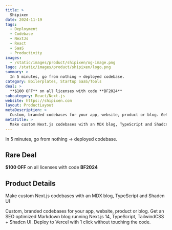 ```yaml
---
title: >
  Shipixen
date: 2024-11-19
tags:
  - Deployment
  - Codebase
  - NextJs
  - React
  - SaaS
  - Productivity
images:
  - /static/images/product/shipixen/og-image.png
logo: /static/images/product/shipixen/logo.png
summary: >
  In 5 minutes, go from nothing → deployed codebase.
category: Boilerplates, Startup SaaS/Tools
deal: >
  **$100 OFF** on all licenses with code **BF2024**
subcategory: React/Next.js
website: https://shipixen.com
layout: ProductLayout
metaDescription: >
  Custom, branded codebases for your app, website, product or blog. Get an SEO optimized Markdown blog running Next.js 14, TypeScript, TailwindCSS + Shadcn UI. Deploy to Vercel with 1 click without touching the code.
metaTitle: >
  Make custom Next.js codebases with an MDX blog, TypeScript and Shadcn UI
---
```

In 5 minutes, go from nothing → deployed codebase.

## Rare Deal

**$100 OFF** on all licenses with code **BF2024**
## Product Details
Make custom Next.js codebases with an MDX blog, TypeScript and Shadcn UI

Custom, branded codebases for your app, website, product or blog. Get an SEO optimized Markdown blog running Next.js 14, TypeScript, TailwindCSS + Shadcn UI. Deploy to Vercel with 1 click without touching the code.
